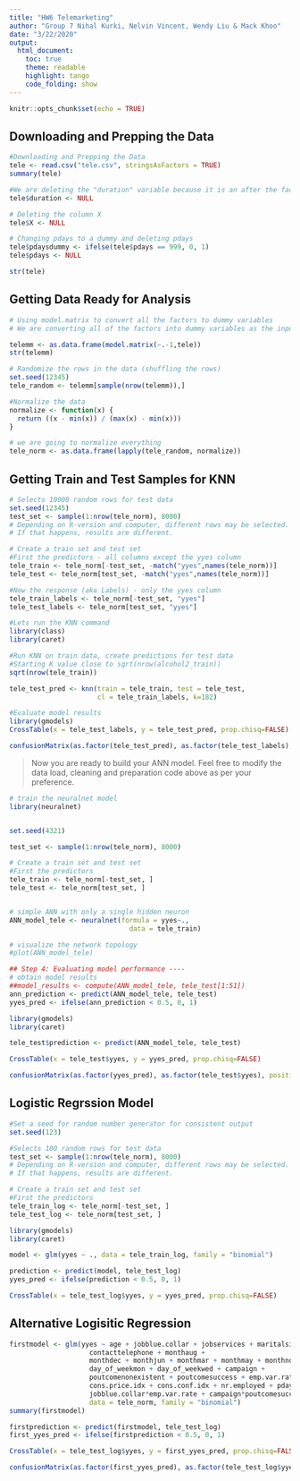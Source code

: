 ```yaml
---
title: "HW6 Telemarketing"
author: "Group 7 Nihal Kurki, Nelvin Vincent, Wendy Liu & Mack Khoo"
date: "3/22/2020"
output:
  html_document:
    toc: true
    theme: readable
    highlight: tango
    code_folding: show
---
```


```r
knitr::opts_chunk$set(echo = TRUE)
```

## Downloading and Prepping the Data

```r
#Downloading and Prepping the Data
tele <- read.csv("tele.csv", stringsAsFactors = TRUE)
summary(tele)

#We are deleting the "duration" variable because it is an after the fact measurement. We only should be using variables that we know before the call
tele$duration <- NULL

# Deleting the column X
tele$X <- NULL

# Changing pdays to a dummy and deleting pdays
tele$pdaysdummy <- ifelse(tele$pdays == 999, 0, 1)
tele$pdays <- NULL

str(tele)

```

## Getting Data Ready for Analysis

```r
# Using model.matrix to convert all the factors to dummy variables
# We are converting all of the factors into dummy variables as the input into knn has to be numeric

telemm <- as.data.frame(model.matrix(~.-1,tele))
str(telemm)

# Randomize the rows in the data (shuffling the rows)
set.seed(12345)
tele_random <- telemm[sample(nrow(telemm)),]

#Normalize the data
normalize <- function(x) {
  return ((x - min(x)) / (max(x) - min(x)))
}

# we are going to normalize everything 
tele_norm <- as.data.frame(lapply(tele_random, normalize))
```


## Getting Train and Test Samples for KNN

```r
# Selects 10000 random rows for test data
set.seed(12345)
test_set <- sample(1:nrow(tele_norm), 8000) 
# Depending on R-version and computer, different rows may be selected. 
# If that happens, results are different. 

# Create a train set and test set
#First the predictors - all columns except the yyes column
tele_train <- tele_norm[-test_set, -match("yyes",names(tele_norm))]
tele_test <- tele_norm[test_set, -match("yyes",names(tele_norm))]

#Now the response (aka Labels) - only the yyes column
tele_train_labels <- tele_norm[-test_set, "yyes"]
tele_test_labels <- tele_norm[test_set, "yyes"]

#Lets run the KNN command
library(class)
library(caret)

#Run KNN on train data, create predictions for test data
#Starting K value close to sqrt(nrow(alcohol2_train))
sqrt(nrow(tele_train))

tele_test_pred <- knn(train = tele_train, test = tele_test,
                      cl = tele_train_labels, k=182)

#Evaluate model results
library(gmodels)
CrossTable(x = tele_test_labels, y = tele_test_pred, prop.chisq=FALSE)

confusionMatrix(as.factor(tele_test_pred), as.factor(tele_test_labels), positive = "1")

```

> Now you are ready to build your ANN model. Feel free to modify the data load, cleaning and preparation code above as per your preference.

```r
# train the neuralnet model
library(neuralnet)


set.seed(4321)

test_set <- sample(1:nrow(tele_norm), 8000) 

# Create a train set and test set
#First the predictors
tele_train <- tele_norm[-test_set, ]
tele_test <- tele_norm[test_set, ]


# simple ANN with only a single hidden neuron
ANN_model_tele <- neuralnet(formula = yyes~.,
                              data = tele_train)

# visualize the network topology
#plot(ANN_model_tele)

## Step 4: Evaluating model performance ----
# obtain model results
##model_results <- compute(ANN_model_tele, tele_test[1:51])
ann_prediction <- predict(ANN_model_tele, tele_test)
yyes_pred <- ifelse(ann_prediction < 0.5, 0, 1)

library(gmodels)
library(caret)

tele_test$prediction <- predict(ANN_model_tele, tele_test)

CrossTable(x = tele_test$yyes, y = yyes_pred, prop.chisq=FALSE)

confusionMatrix(as.factor(yyes_pred), as.factor(tele_test$yyes), positive = "1")
```


## Logistic Regrssion Model

```r
#Set a seed for random number generator for consistent output
set.seed(123)

#Selects 100 random rows for test data
test_set <- sample(1:nrow(tele_norm), 8000) 
# Depending on R-version and computer, different rows may be selected. 
# If that happens, results are different. 

# Create a train set and test set
#First the predictors
tele_train_log <- tele_norm[-test_set, ]
tele_test_log <- tele_norm[test_set, ]

library(gmodels)
library(caret)

model <- glm(yyes ~ ., data = tele_train_log, family = "binomial")

prediction <- predict(model, tele_test_log)
yyes_pred <- ifelse(prediction < 0.5, 0, 1)

CrossTable(x = tele_test_log$yyes, y = yyes_pred, prop.chisq=FALSE)

```


## Alternative Logisitic Regression
```r
firstmodel <- glm(yyes ~ age + jobblue.collar + jobservices + maritalsingle + defaultunknown +
                    contacttelephone + monthaug + 
                    monthdec + monthjun + monthmar + monthmay + monthnov + monthdec +
                    day_of_weekmon + day_of_weekwed + campaign + 
                    poutcomenonexistent + poutcomesuccess + emp.var.rate + 
                    cons.price.idx + cons.conf.idx + nr.employed + pdaysdummy + maritalsingle*age +
                    jobblue.collar*emp.var.rate + campaign*poutcomesuccess + campaign*nr.employed, 
                    data = tele_norm, family = "binomial")
summary(firstmodel)
```
```r
firstprediction <- predict(firstmodel, tele_test_log)
first_yyes_pred <- ifelse(firstprediction < 0.5, 0, 1)

CrossTable(x = tele_test_log$yyes, y = first_yyes_pred, prop.chisq=FALSE)

confusionMatrix(as.factor(first_yyes_pred), as.factor(tele_test_log$yyes), positive = "1")
```

